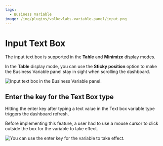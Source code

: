 ```yaml
---
tags:
  - Business Variable
image: /img/plugins/volkovlabs-variable-panel/input.png
---
```



# Input Text Box

The input text box is supported in the **Table** and **Minimize** display modes.

In the **Table** display mode, you can use the **Sticky position** option to make the Business Variable panel stay in sight when scrolling the dashboard.

<Image
  title="Input text box in the Business Variable panel."
  src="/img/plugins/volkovlabs-variable-panel/input.png"
/>

## Enter the key for the Text Box type

Hitting the enter key after typing a text value in the Text box variable type triggers the dashboard refresh.

Before implementing this feature, a user had to use a mouse cursor to click outside the box for the variable to take effect.

<Image
  title="You can use the enter key for the variable to take effect."
  src="/img/blog/2023-10-19-variable-panel-2.0.0/enter.png"
/>

